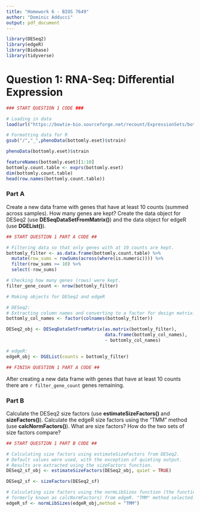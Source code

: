 ```yaml
---
title: "Homework 6 - BIOS 7649"
author: "Dominic Adducci"
output: pdf_document
---
```


```r

library(DESeq2)
library(edgeR)
library(Biobase)
library(tidyverse)

```

# Question 1: RNA-Seq: Differential Expression 

```r

### START QUESTION 1 CODE ###

# Loading in data 
load(url("https://bowtie-bio.sourceforge.net/recount/ExpressionSets/bottomly_eset.RData"))

# Formatting data for R
gsub("/","_",phenoData(bottomly.eset)$strain)

phenoData(bottomly.eset)$strain

featureNames(bottomly.eset)[1:10]
bottomly.count.table <- exprs(bottomly.eset)
dim(bottomly.count.table)
head(row.names(bottomly.count.table))

```

### Part A
Create a new data frame with genes that have at least 10 counts (summed across samples). How many genes are kept? Create the data object for DESeq2 (use **DESeqDataSetFromMatrix()**) and the data object for edgeR (use **DGEList()**). 

```r

## START QUESTION 1 PART A CODE ##

# Filtering data so that only genes with at 10 counts are kept. 
bottomly_filter <- as.data.frame(bottomly.count.table) %>%
  mutate(row_sums = rowSums(across(where(is.numeric)))) %>%
  filter(row_sums >= 10) %>%
  select(-row_sums)

# Checking how many genes (rows) were kept. 
filter_gene_count <- nrow(bottomly_filter)

# Making objects for DESeq2 and edgeR

# DESeq2: 
# Extracting column names and converting to a factor for design matrix. 
bottomly_col_names <- factor(colnames(bottomly_filter))

DESeq2_obj <- DESeqDataSetFromMatrix(as.matrix(bottomly_filter),
                                     data.frame(bottomly_col_names), 
                                     ~ bottomly_col_names)

# edgeR:
edgeR_obj <- DGEList(counts = bottomly_filter)

## FINISH QUESTION 1 PART A CODE ##

```

After creating a new data frame with genes that have at least 10 counts there are `r filter_gene_count` genes remaining. 

### Part B
Calculate the DESeq2 size factors (use **estimateSizeFactors()** and **sizeFactors()**). Calculate the edgeR size factors using the "TMM" method (use **calcNormFactors()**). What are size factors? How do the two sets of size factors compare? 

```r

## START QUESTION 1 PART B CODE ##

# Calculating size factors using estimateSizeFactors from DESeq2. 
# Default values were used, with the exception of quieting output. 
# Results are extracted using the sizeFactors function. 
DESeq2_sf_obj <- estimateSizeFactors(DESeq2_obj, quiet = TRUE)

DESeq2_sf <- sizeFactors(DESeq2_sf)

# Calculating size factors using the normLibSizes function (the function 
# formerly known as calcNormFactors) from edgeR. "TMM" method selected. 
edgeR_sf <- normLibSizes(edgeR_obj,method = "TMM")

```



